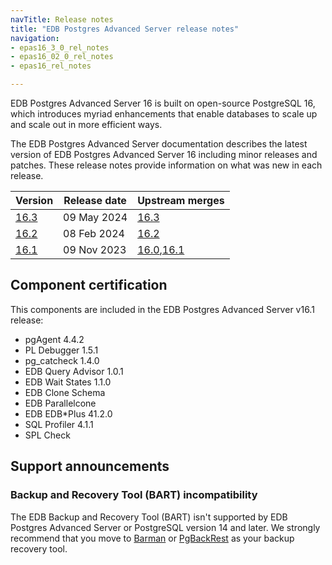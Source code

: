 ```yaml
---
navTitle: Release notes
title: "EDB Postgres Advanced Server release notes"
navigation:
- epas16_3_0_rel_notes
- epas16_02_0_rel_notes
- epas16_rel_notes

---
```


EDB Postgres Advanced Server 16 is built on open-source PostgreSQL 16, which introduces myriad enhancements that enable databases to scale up and scale out in more efficient ways. 

The EDB Postgres Advanced Server documentation describes the latest version of EDB Postgres Advanced Server 16 including minor releases and patches. These release notes provide information on what was new in each release. 

| Version                      | Release date | Upstream merges                                                                                                  |
|------------------------------|--------------|------------------------------------------------------------------------------------------------------------------|
| [16.3](epas16_3_0_rel_notes) | 09 May 2024  | [16.3](https://www.postgresql.org/docs/16/release-16-3.html)                                                     |
| [16.2](epas16_2_0_rel_notes) | 08 Feb 2024  | [16.2](https://www.postgresql.org/docs/16/release-16-2.html)                                                     |
| [16.1](epas16_rel_notes)     | 09 Nov 2023  | [16.0](https://www.postgresql.org/docs/16/release-16.html),[16.1](https://www.postgresql.org/docs/release/16.1/) |

## Component certification

This components are included in the EDB Postgres Advanced Server v16.1 release:

-   pgAgent 4.4.2
-   PL Debugger 1.5.1
-   pg_catcheck 1.4.0
-   EDB Query Advisor 1.0.1
-   EDB Wait States 1.1.0
-   EDB Clone Schema
-   EDB Parallelcone
-   EDB EDB*Plus 41.2.0
-   SQL Profiler 4.1.1
-   SPL Check

## Support announcements

### Backup and Recovery Tool (BART) incompatibility

The EDB Backup and Recovery Tool (BART) isn't supported by EDB Postgres Advanced Server or PostgreSQL version 14 and later. We strongly recommend that you move to [Barman](/supported-open-source/barman/) or [PgBackRest](/supported-open-source/pgbackrest/) as your backup recovery tool. 